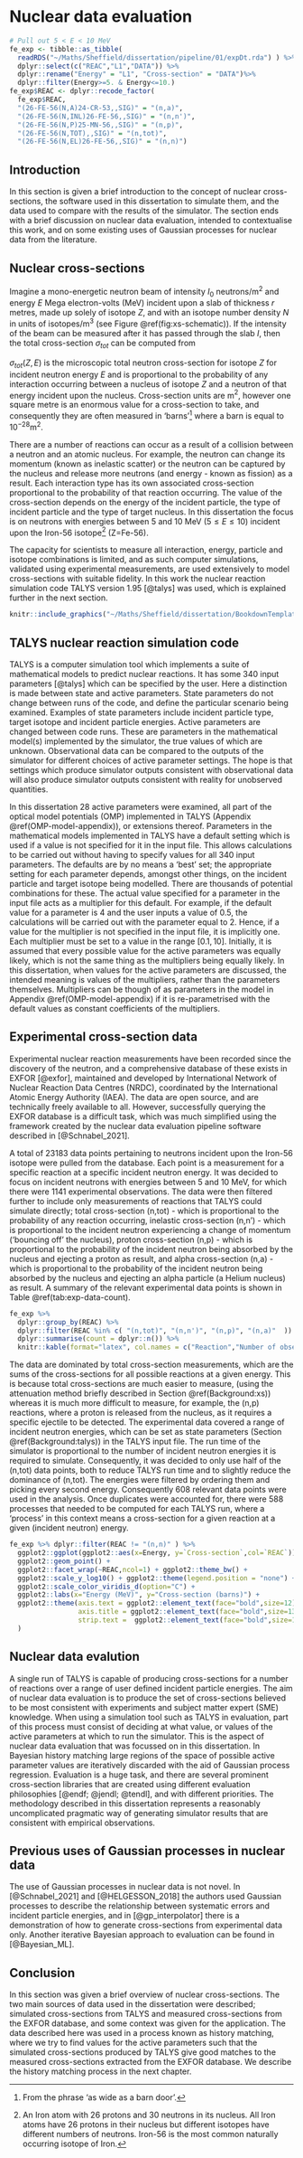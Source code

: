 # Nuclear data evaluation {#Background}
```r


# Pull out 5 < E < 10 MeV
fe_exp <- tibble::as_tibble(
  readRDS("~/Maths/Sheffield/dissertation/pipeline/01/expDt.rda") ) %>%
  dplyr::select(c("REAC","L1","DATA")) %>%
  dplyr::rename("Energy" = "L1", "Cross-section" = "DATA")%>%
  dplyr::filter(Energy>=5. & Energy<=10.) 
fe_exp$REAC <- dplyr::recode_factor(
  fe_exp$REAC,
  "(26-FE-56(N,A)24-CR-53,,SIG)" = "(n,a)",
  "(26-FE-56(N,INL)26-FE-56,,SIG)" = "(n,n')",
  "(26-FE-56(N,P)25-MN-56,,SIG)" = "(n,p)",
  "(26-FE-56(N,TOT),,SIG)" = "(n,tot)",
  "(26-FE-56(N,EL)26-FE-56,,SIG)" = "(n,n)")
```
## Introduction

In this section is given a brief introduction to the concept of nuclear cross-sections, the software used in this dissertation to simulate them, and the data used to compare with the results of the simulator. The section ends with a brief discussion on nuclear data evaluation, intended to contextualise this work, and on some existing uses of Gaussian processes for nuclear data from the literature.

## Nuclear cross-sections {#Background:xs}

Imagine a mono-energetic neutron beam of intensity $I_0$ neutrons/m$^2$ and energy $E$ Mega electron-volts (MeV) incident upon a slab of thickness $r$ metres, made up solely of isotope $Z$, and with an isotope number density $N$ in units of isotopes/m$^3$ (see Figure \@ref(fig:xs-schematic)). If the intensity of the beam can be measured after it has passed through the slab $I$, then the total cross-section $\sigma_{tot}$ can be computed from

\begin{equation}
\label{eq:total_xs}
I = I_0 \exp\left(-rN \sigma_{tot}(Z,E)\right).
\end{equation}

$\sigma_{tot}(Z,E)$ is the microscopic total neutron cross-section for isotope $Z$ for incident neutron energy $E$ and is proportional to the probability of any interaction occurring between a nucleus of isotope $Z$ and a neutron of that energy incident upon the nucleus. Cross-section units are m$^2$, however one square metre is an enormous value for a cross-section to take, and consequently they are often measured in 'barns'^[From the phrase 'as wide as a barn door'.] where a barn is equal to $10^{-28}$m$^2$. 

There are a  number of reactions can occur as a result of a collision between a neutron and an atomic nucleus. For example, the neutron can change its momentum (known as inelastic scatter) or the neutron can be captured by the nucleus and release more neutrons (and energy - known as fission) as a result. Each interaction type has its own associated cross-section proportional to the probability of that reaction occurring. The value of the cross-section depends on the energy of the incident particle, the type of incident particle and the type of target nucleus. In this dissertation the focus is on neutrons with energies between 5 and 10 MeV ($5 \le E \le 10$) incident upon the Iron-56 isotope^[An Iron atom with 26 protons and 30 neutrons in its nucleus. All Iron atoms have 26 protons in their nucleus but different isotopes have different numbers of neutrons. Iron-56 is the most common naturally occurring isotope of Iron.] (Z=Fe-56).

The capacity for scientists to measure all interaction, energy, particle and isotope combinations is limited, and as such computer simulations, validated using experimental measurements, are used extensively to model cross-sections with suitable fidelity. In this work the nuclear reaction simulation code TALYS version 1.95 [@talys] was used, which is explained further in the next section.

 ```r
 knitr::include_graphics("~/Maths/Sheffield/dissertation/BookdownTemplate/Dissertation/figures/xs_cropped.png")
```

## TALYS nuclear reaction simulation code {#Background:talys}

TALYS is a computer simulation tool which implements a suite of mathematical models to predict nuclear reactions. It has some 340 input parameters [@talys] which can be specified by the user. Here a distinction is made between state and active parameters. State parameters do not change between runs of the code, and define the particular scenario being examined. Examples of state parameters include incident particle type, target isotope and incident particle energies. Active parameters are changed between code runs. These are parameters in the mathematical model(s) implemented by the simulator, the true values of which are unknown. Observational data can be compared to the outputs of the simulator for different choices of active parameter settings. The hope is that settings which produce simulator outputs consistent with observational data will also produce simulator outputs consistent with reality for unobserved quantities.  

In this dissertation 28 active parameters were examined, all part of the optical model potentials (OMP) implemented in TALYS (Appendix \@ref(OMP-model-appendix)), or extensions thereof. Parameters in the mathematical models implemented in TALYS have a default setting which is used if a value is not specified for it in the input file. This allows calculations to be carried out without having to specify values for all 340 input parameters. The defaults are by no means a 'best' set; the appropriate setting for each parameter depends, amongst other things, on the incident particle and target isotope being modelled. There are thousands of potential combinations for these. The actual value specified for a parameter in the input file acts as a multiplier for this default. For example, if the default value for a parameter is 4 and the user inputs a value of 0.5, the calculations will be carried out with the parameter equal to 2. Hence, if a value for the multiplier is not specified in the input file, it is implicitly one. Each multiplier must be set to a value in the range $[0.1,10]$. Initially, it is assumed that every possible value for the active parameters was equally likely, which is not the same thing as the multipliers being equally likely. In this dissertation, when values for the active parameters are discussed, the intended meaning is values of the multipliers, rather than the parameters themselves. Multipliers can be though of as parameters in the model in Appendix \@ref(OMP-model-appendix) if it is re-parametrised with the default values as constant coefficients of the multipliers. 

## Experimental cross-section data {#Background:data}

Experimental nuclear reaction measurements have been recorded since the discovery of the neutron, and a comprehensive database of these exists in EXFOR [@exfor], maintained and developed by International Network of Nuclear Reaction Data Centres (NRDC), coordinated by the International Atomic Energy Authority (IAEA). The data are open source, and are technically freely available to all. However, successfully querying the EXFOR database is a difficult task, which was much simplified using the framework created by the nuclear data evaluation pipeline software described in [@Schnabel_2021]. 

A total of 23183 data points pertaining to neutrons incident upon the Iron-56 isotope were pulled from the database. Each point is a measurement for a specific reaction at a specific incident neutron energy. It was decided to focus on incident neutrons with energies between 5 and 10 MeV, for which there were 1141 experimental observations. The data were then filtered further to include only measurements of reactions that TALYS could simulate directly; total cross-section (n,tot) - which is proportional to the probability of any reaction occurring, inelastic cross-section (n,n') - which is proportional to the incident neutron experiencing a change of momentum ('bouncing off' the nucleus), proton cross-section (n,p) - which is proportional to the probability of the incident neutron being absorbed by the nucleus and ejecting a proton as result, and alpha cross-section (n,a) - which is proportional to the probability of the incident neutron being absorbed by the nucleus and ejecting an alpha particle (a Helium nucleus) as result. A summary of the relevant experimental data points is shown in Table \@ref(tab:exp-data-count). 
```r
fe_exp %>%
  dplyr::group_by(REAC) %>%
  dplyr::filter(REAC %in% c( "(n,tot)", "(n,n')", "(n,p)", "(n,a)"  )) %>%
  dplyr::summarise(count = dplyr::n()) %>% 
  knitr::kable(format="latex", col.names = c("Reaction","Number of observations"), caption = "Counts of relevant experimental Iron-56 neutron cross-section data points in the EXFOR database by reaction. The experimental data are dominated by total cross-section measurements.")
```
The data are dominated by total cross-section measurements, which are the sums of the cross-sections for all possible reactions at a given energy. This is because total cross-sections are much easier to measure, (using the attenuation method briefly described in Section \@ref(Background:xs)) whereas it is much more difficult to measure, for example, the (n,p) reactions, where a proton is released from the nucleus, as it requires a specific ejectile to be detected. The experimental data covered a range of incident neutron energies, which can be set as state parameters (Section \@ref(Background:talys)) in the TALYS input file. The run time of the simulator is proportional to the number of incident neutron energies it is required to simulate. Consequently, it was decided to only use half of the (n,tot) data points, both to reduce TALYS run time and to slightly reduce the dominance of (n,tot). The energies were filtered by ordering them and picking every second energy. Consequently 608 relevant data points were used in the analysis. Once duplicates were accounted for, there were 588 processes that needed to be computed for each TALYS run, where a 'process' in this context means a cross-section for a given reaction at a given (incident neutron) energy. 

```r
fe_exp %>% dplyr::filter(REAC != "(n,n)" ) %>% 
  ggplot2::ggplot(ggplot2::aes(x=Energy, y=`Cross-section`,col=`REAC`)) + 
  ggplot2::geom_point() +
  ggplot2::facet_wrap(~REAC,ncol=1) + ggplot2::theme_bw() + 
  ggplot2::scale_y_log10() + ggplot2::theme(legend.position = "none") +
  ggplot2::scale_color_viridis_d(option="C") +
  ggplot2::labs(x="Energy (MeV)", y="Cross-section (barns)") + 
  ggplot2::theme(axis.text = ggplot2::element_text(face="bold",size=12),
                 axis.title = ggplot2::element_text(face="bold",size=13),
                 strip.text =  ggplot2::element_text(face="bold",size=14)
  )
```

## Nuclear data evalution {#Background:evaluation}

A single run of TALYS is capable of producing cross-sections for a number of reactions over a range of user defined incident particle energies. The aim of nuclear data evaluation is to produce the set of cross-sections believed to be most consistent with experiments and subject matter expert (SME) knowledge. When using a simulation tool such as TALYS in evaluation, part of this process must consist of deciding at what value, or values of the active parameters at which to run the simulator. This is the aspect of nuclear data evaluation that was focussed on in this dissertation. In Bayesian history matching large regions of the space of possible active parameter values are iteratively discarded with the aid of Gaussian process regression. Evaluation is a huge task, and there are several prominent cross-section libraries that are created using different evaluation philosophies [@endf; @jendl; @tendl], and with different priorities. The methodology described in this dissertation represents a reasonably uncomplicated pragmatic way of generating simulator results that are consistent with empirical observations.


## Previous uses of Gaussian processes in nuclear data {#Background:previousgps}

The use of Gaussian processes in nuclear data is not novel. In [@Schnabel_2021] and [@HELGESSON_2018] the authors used Gaussian processes to describe the relationship between systematic errors and incident particle energies, and in [@gp_interpolator] there is a demonstration of how to generate cross-sections from experimental data only. Another iterative Bayesian approach to evaluation can be found in [@Bayesian_ML].

## Conclusion

In this section was given a brief overview of nuclear cross-sections. The two main sources of data used in the dissertation were described; simulated cross-sections from TALYS and measured cross-sections from the EXFOR database, and  some context was given for the application. The data described here was used in a process known as history matching, where we try to find values for the active parameters such that the simulated cross-sections produced by TALYS give good matches to the measured cross-sections extracted from the EXFOR database. We describe the history matching process in the next chapter. 


